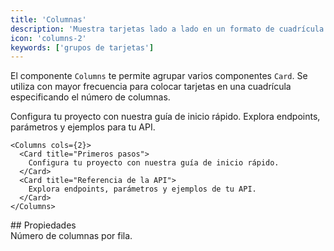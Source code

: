 ```yaml
---
title: 'Columnas'
description: 'Muestra tarjetas lado a lado en un formato de cuadrícula'
icon: 'columns-2'
keywords: ['grupos de tarjetas']
---
```


El componente `Columns` te permite agrupar varios componentes `Card`. Se utiliza con mayor frecuencia para colocar tarjetas en una cuadrícula especificando el número de columnas.

<Columns cols={2}>
  <Card title="Primeros pasos" icon="rocket">
    Configura tu proyecto con nuestra guía de inicio rápido.
  </Card>

  <Card title="Referencia de API" icon="code">
    Explora endpoints, parámetros y ejemplos para tu API.
  </Card>
</Columns>

```mdx Ejemplo de Columns
<Columns cols={2}>
  <Card title="Primeros pasos">
    Configura tu proyecto con nuestra guía de inicio rápido.
  </Card>
  <Card title="Referencia de la API">
    Explora endpoints, parámetros y ejemplos de tu API.
  </Card>
</Columns>
```


<div id="properties">
  ## Propiedades
</div>

<ResponseField name="cols" default={2}>
  Número de columnas por fila.
</ResponseField>